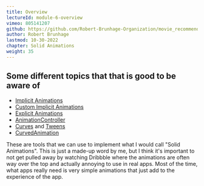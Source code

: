 ```yaml
---
title: Overview
lectureId: module-6-overview
vimeo: 805141207
github: https://github.com/Robert-Brunhage-Organization/movie_recommendation_app_course/commits/main
author: Robert Brunhage
lastmod: 10-30-2022
chapter: Solid Animations
weight: 35
---
```


## Some different topics that that is good to be aware of

*   [Implicit Animations](https://docs.flutter.dev/codelabs/implicit-animations#:~:text=With%20implicit%20animations%2C%20you%20can,you%20don't%20have%20to.)
*   [Custom Implicit Animations](https://www.youtube.com/watch?v=6KiPEqzJIKQ)
*   [Explicit Animations](https://docs.flutter.dev/codelabs/explicit-animations#:~:text=Explicit%20animations%20are%20a%20set,t%20achieve%20using%20implicit%20animations.)
*   [AnimationController](https://api.flutter.dev/flutter/animation/AnimationController-class.html)
*   [Curves](https://api.flutter.dev/flutter/animation/Curve-class.html) and [Tweens](https://api.flutter.dev/flutter/animation/Tween-class.html)
*   [CurvedAnimation](https://api.flutter.dev/flutter/animation/CurvedAnimation-class.html)

  

These are tools that we can use to implement what I would call "Solid Animations". This is just a made-up word by me, but I think it's important to not get pulled away by watching Dribbble where the animations are often way over the top and actually annoying to use in real apps. Most of the time, what apps really need is very simple animations that just add to the experience of the app.

